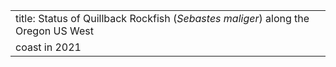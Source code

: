 ---
title: Status of Quillback Rockfish (_Sebastes maliger_) along the Oregon US West
  coast in 2021
---